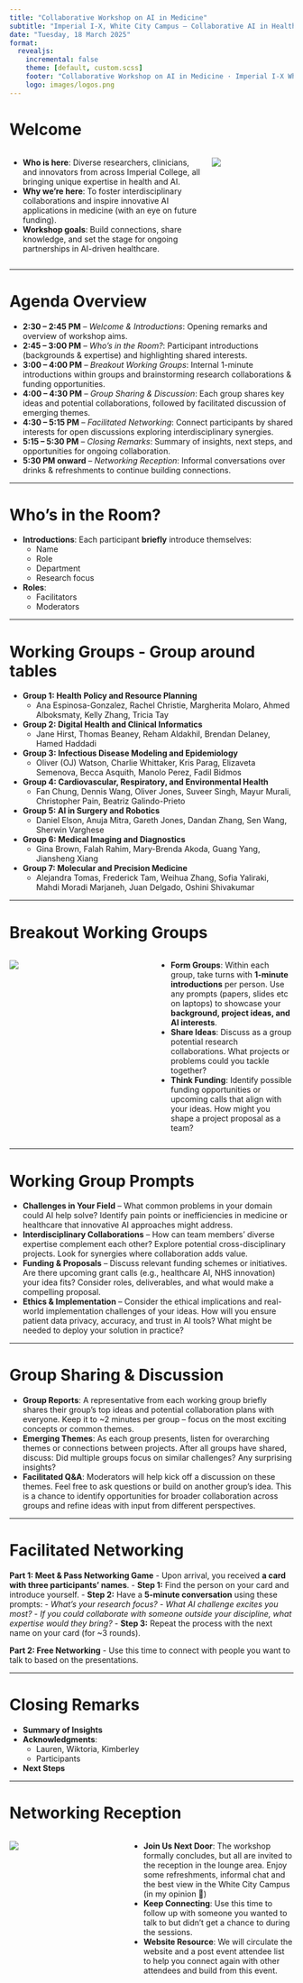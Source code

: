 ```yaml
---
title: "Collaborative Workshop on AI in Medicine"
subtitle: "Imperial I-X, White City Campus – Collaborative AI in Healthcare Event"
date: "Tuesday, 18 March 2025"
format:
  revealjs:
    incremental: false
    theme: [default, custom.scss]
    footer: "Collaborative Workshop on AI in Medicine · Imperial I-X White City · 18 March 2025"
    logo: images/logos.png
---
```


# Welcome {.smaller}

:::{.columns}
::: {.column width="70%" .incremental}
- **Who is here**: Diverse researchers, clinicians, and innovators from across Imperial College, all bringing unique expertise in health and AI.  
- **Why we’re here**: To foster interdisciplinary collaborations and inspire innovative AI applications in medicine (with an eye on future funding).  
- **Workshop goals**: Build connections, share knowledge, and set the stage for ongoing partnerships in AI-driven healthcare.  
:::
::: {.column width="30%"}
![](images/today.png)
:::
:::

---

# Agenda Overview {.smaller}

- **2:30 – 2:45 PM** – *Welcome & Introductions*: Opening remarks and overview of workshop aims.  
- **2:45 – 3:00 PM** – *Who’s in the Room?*: Participant introductions (backgrounds & expertise) and highlighting shared interests.  
- **3:00 – 4:00 PM** – *Breakout Working Groups*: Internal 1-minute introductions within groups and brainstorming research collaborations & funding opportunities.  
- **4:00 – 4:30 PM** – *Group Sharing & Discussion*: Each group shares key ideas and potential collaborations, followed by facilitated discussion of emerging themes.  
- **4:30 – 5:15 PM** – *Facilitated Networking*: Connect participants by shared interests for open discussions exploring interdisciplinary synergies.  
- **5:15 – 5:30 PM** – *Closing Remarks*: Summary of insights, next steps, and opportunities for ongoing collaboration.  
- **5:30 PM onward** – *Networking Reception*: Informal conversations over drinks & refreshments to continue building connections.  

---

# Who’s in the Room? {.smaller .incremental}

- **Introductions**: Each participant **briefly** introduce themselves:
  - Name
  - Role
  - Department
  - Research focus  
- **Roles**:
  - Facilitators
  - Moderators

---

# Working Groups - Group around tables { .smaller .incremental}

- **Group 1: Health Policy and Resource Planning**  
    - Ana Espinosa-Gonzalez, Rachel Christie, Margherita Molaro, Ahmed Alboksmaty, Kelly Zhang, Tricia Tay  

- **Group 2: Digital Health and Clinical Informatics**  
  - Jane Hirst, Thomas Beaney, Reham Aldakhil, Brendan Delaney, Hamed Haddadi  

- **Group 3: Infectious Disease Modeling and Epidemiology**  
  - Oliver (OJ) Watson, Charlie Whittaker, Kris Parag, Elizaveta Semenova, Becca Asquith, Manolo Perez, Fadil Bidmos  

- **Group 4: Cardiovascular, Respiratory, and Environmental Health**  
  - Fan Chung, Dennis Wang, Oliver Jones, Suveer Singh, Mayur Murali, Christopher Pain, Beatriz Galindo-Prieto  

- **Group 5: AI in Surgery and Robotics**  
  - Daniel Elson, Anuja Mitra, Gareth Jones, Dandan Zhang, Sen Wang, Sherwin Varghese  

- **Group 6: Medical Imaging and Diagnostics**  
  - Gina Brown, Falah Rahim, Mary-Brenda Akoda, Guang Yang, Jiansheng Xiang  

- **Group 7: Molecular and Precision Medicine**  
  - Alejandra Tomas, Frederick Tam, Weihua Zhang, Sofia Yaliraki, Mahdi Moradi Marjaneh, Juan Delgado, Oshini Shivakumar  

---

# Breakout Working Groups {.smaller}

:::{.columns}
::: {.column width="50%"}
![](images/groups.png)
:::
::: {.column width="50%"}

- **Form Groups**: Within each group, take turns with **1-minute introductions** per person. Use any prompts (papers, slides etc on laptops) to showcase your **background, project ideas, and AI interests**.  
- **Share Ideas**: Discuss as a group potential research collaborations. What projects or problems could you tackle together? 
- **Think Funding**: Identify possible funding opportunities or upcoming calls that align with your ideas. How might you shape a project proposal as a team?

:::
:::

---

# Working Group Prompts {.smaller}

- **Challenges in Your Field** – What common problems in your domain could AI help solve? Identify pain points or inefficiencies in medicine or healthcare that innovative AI approaches might address.  
- **Interdisciplinary Collaborations** – How can team members’ diverse expertise complement each other? Explore potential cross-disciplinary projects. Look for synergies where collaboration adds value.  
- **Funding & Proposals** – Discuss relevant funding schemes or initiatives. Are there upcoming grant calls (e.g., healthcare AI, NHS innovation) your idea fits? Consider roles, deliverables, and what would make a compelling proposal.  
- **Ethics & Implementation** – Consider the ethical implications and real-world implementation challenges of your ideas. How will you ensure patient data privacy, accuracy, and trust in AI tools? What might be needed to deploy your solution in practice?

---

# Group Sharing & Discussion {.smaller}

- **Group Reports**: A representative from each working group briefly shares their group’s top ideas and potential collaboration plans with everyone. Keep it to ~2 minutes per group – focus on the most exciting concepts or common themes.  
- **Emerging Themes**: As each group presents, listen for overarching themes or connections between projects. After all groups have shared, discuss: Did multiple groups focus on similar challenges? Any surprising insights?  
- **Facilitated Q&A**: Moderators will help kick off a discussion on these themes. Feel free to ask questions or build on another group’s idea. This is a chance to identify opportunities for broader collaboration across groups and refine ideas with input from different perspectives.

---

# Facilitated Networking {.smaller}

**Part 1: Meet & Pass Networking Game**
- Upon arrival, you received **a card with three participants’ names**.
- **Step 1:** Find the person on your card and introduce yourself.
- **Step 2:** Have a **5-minute conversation** using these prompts:
  - *What’s your research focus?*
  - *What AI challenge excites you most?*
  - *If you could collaborate with someone outside your discipline, what expertise would they bring?*
- **Step 3:** Repeat the process with the next name on your card (for ~3 rounds).

**Part 2: Free Networking**
- Use this time to connect with people you want to talk to based on the presentations.

---

# Closing Remarks {.smaller}

- **Summary of Insights** 
- **Acknowledgments**: 
  - Lauren, Wiktoria, Kimberley
  - Participants
- **Next Steps**

---

# Networking Reception {.smaller}

:::{.columns}
::: {.column width="40%"}
![](images/networking.png)
:::
::: {.column width="60%"}
- **Join Us Next Door**: The workshop formally concludes, but all are invited to the reception in the lounge area. Enjoy some refreshments, informal chat and the best view in the White City Campus (in my opinion 🌈)  
- **Keep Connecting**: Use this time to follow up with someone you wanted to talk to but didn’t get a chance to during the sessions.
- **Website Resource**: We will circulate the website and a post event attendee list to help you connect again with other attendees and build from this event.   
:::
:::
